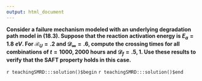 ```yaml
---
output: html_document
---
```


__Consider a failure mechanism modeled with an underlying degradation path model in (18.3).  Suppose that the reaction activation energy is $E_{a}=1.8\;eV$.  For $\mathcal{R}_{U}=.2$ and $\mathcal{D}_{\infty}=.6$, compute the crossing times for all combinations of $t=1000, 2000$ hours and $\mathcal{D}_{f}=.5, 1$.  Use these results to verify that the SAFT property holds in this case.__

`r teachingSMRD:::solution()$begin`
`r teachingSMRD:::solution()$end`
